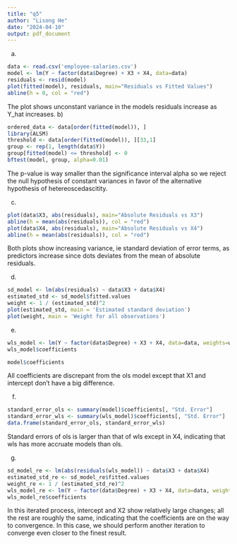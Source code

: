 ```yaml
---
title: "q5"
author: "Lisong He"
date: "2024-04-10"
output: pdf_document
---
```


a)
```r
data <- read.csv('employee-salaries.csv')
model <- lm(Y ~ factor(data$Degree) + X3 + X4, data=data)
residuals <- resid(model)
plot(fitted(model), residuals, main="Residuals vs Fitted Values")
abline(h = 0, col = "red")
```
The plot shows unconstant variance in the models residuals increase as Y_hat increases.
b)
```r
ordered_data <- data[order(fitted(model)), ]
library(ALSM)
threshold <- data[order(fitted(model)), ][33,1]
group <- rep(1, length(data$Y))
group[fitted(model) <= threshold] <- 0
bftest(model, group, alpha=0.01)
```
The p-value is way smaller than the significance interval alpha so we reject the null hypothesis of constant variances in favor of the alternative hypothesis of hetereoscedascitity.

c)
```r
plot(data$X3, abs(residuals), main="Absolute Residuals vs X3")
abline(h = mean(abs(residuals)), col = "red")
plot(data$X4, abs(residuals), main="Absolute Residuals vs X4")
abline(h = mean(abs(residuals)), col = "red")
```
Both plots show increasing variance, ie standard deviation of error terms, as predictors increase since dots deviates from the mean of absolute residuals.

d)
```r

sd_model <- lm(abs(residuals) ~ data$X3 + data$X4)
estimated_std <- sd_model$fitted.values
weight <- 1 / (estimated_std)^2
plot(estimated_std, main = 'Estimated standard deviation')
plot(weight, main = 'Weight for all observations')
```

e)
```r
wls_model <- lm(Y ~ factor(data$Degree) + X3 + X4, data=data, weights=weight)
wls_model$coefficients
```
```r
model$coefficients
```
All coefficients are discrepant from the ols model except that X1 and intercept don't have a big difference.

f)
```r
standard_error_ols <- summary(model)$coefficients[, "Std. Error"]
standard_error_wls <- summary(wls_model)$coefficients[, "Std. Error"]
data.frame(standard_error_ols, standard_error_wls)
```
Standard errors of ols is larger than that of wls except in X4, indicating that wls has more accruate models than ols.

g)
```r
sd_model_re <- lm(abs(residuals(wls_model)) ~ data$X3 + data$X4)
estimated_std_re <- sd_model_re$fitted.values
weight_re <- 1 / (estimated_std_re)^2
wls_model_re <- lm(Y ~ factor(data$Degree) + X3 + X4, data=data, weights=weight_re)
wls_model_re$coefficients
```
In this iterated process, intercept and X2 show relatively large changes; all the rest are roughly the same, indicating that the coefficients are on the way to convergence. In this case, we should perform another iteration to converge even closer to the finest result.
